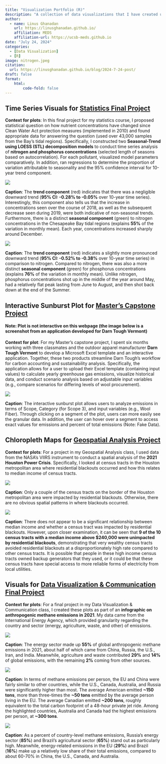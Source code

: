 ```yaml
---
title: "Visualization Portfolio (R)"
description: "A collection of data visualizations that I have created using the R programming language."
author: 
  - name: Linus Ghanadan
    url: https://linusghanadan.github.io/
    affiliation: MEDS
    affiliation-url: https://ucsb-meds.github.io
date: "July 24, 2024"
categories:
  - [Data Visualization]
  - [R]
image: nitrogen.jpeg
citation:
  url: https://linusghanadan.github.io/blog/2024-7-24-post/
draft: false
format:
    html:
        code-fold: false
---
```


## Time Series Visuals for [Statistics Final Project](https://linusghanadan.github.io/blog/2023-12-12-post/)

**Context for plots**: In this final project for my statistics course, I proposed statistical question on how nutrient concentrations have changed since Clean Water Act protection measures (implemented in 2010) and found appropriate data for answering the question (used over 43,000 samples from the Bay's tidal regions). Specifically, I constructed two **Seasonal-Trend using LOESS (STL) decomposition models** to conduct time series analysis of **nitrogen and phosphorus concentrations** (selected length of seasons based on autocorrelation). For each pollutant, visualized model parameters comparatively. In addition, ran regressions to determine the proportion of variation attributable to seasonality and the 95% confidence interval for 10-year trend component.

![](nitrogen.jpeg)

**Caption**: The **trend component** (red) indicates that there was a negligible downward trend (**95% CI: -0.28% to -0.05%** over 10-year time series). Interestingly, this component also tells us that the increase in concentrations seen over the course of 2018, as well as the subsequent decrease seen during 2019, were both indicative of non-seasonal trends. Furthermore, there is a distinct **seasonal component** (green) to nitrogen concentrations in the Chesapeake Bay tidal regions (explains **55%** of the variation in monthly mean). Each year, concentrations increased sharply around December.

![](phos.jpeg)

**Caption**: The **trend component** (red) indicates a slightly more pronounced downward trend (**95% CI: -0.52% to -0.38%** over 10-year time series) in comparison to nitrogen. Compared to nitrogen, there was also a more distinct **seasonal component** (green) for phosphorus concentrations (explains **76%** of the variation in monthly mean). Unlike nitrogen, phosphorus concentrations shot up in the middle of the year around May, had a relatively flat peak lasting from June to August, and then shot back down at the end of the Summer.

## Interactive Sunburst Plot for [Master's Capstone Project](https://linusghanadan.github.io/blog/2024-6-20-post/)

#### Note: **Plot is not interactive on this webpage** (the image below is a screenshot from an application developed for Darn Tough Vermont)

**Context for plot**: For my Master's capstone project, I spent six months working with three classmates and the outdoor apparel manufacturer **Darn Tough Vermont** to develop a Microsoft Excel template and an interactive application. Together, these two products streamline Darn Tough's workflow for carbon accounting and sustainability analysis. Specifically, the application allows for a user to upload their Excel template (containing input values) to calculate yearly greenhouse gas emissions, visualize historical data, and conduct scenario analysis based on adjustable input variables (e.g., compare scenarios for differing levels of wool procurement).

![](visualization-image.jpeg)

**Caption**: The interactive sunburst plot allows users to analyze emissions in terms of Scope, Category (for Scope 3), and input variables (e.g., Wool Fiber). Through clicking on a segment of the plot, users can more easily see the granular data. In addition, the user can hover over a segment to access exact values for emissions and percent of total emissions (Note: Fake Data).

## Chloropleth Maps for [Geospatial Analysis Project](https://linusghanadan.github.io/blog/2024-1-20-post/)

**Context for plots**: For a project in my Geospatial Analysis class, I used data from the NASA's VIIRS instrument to conduct a spatial analysis of the **2021 Houston Power Crisis**. Specifically, I looked at census tracts in the Houston metropolitan area where residential blackouts occurred and how this relates to median income of census tracts.

![](blackouts.jpeg)

**Caption**: Only a couple of the census tracts on the border of the Houston metropolitan area were impacted by residential blackouts. Otherwise, there are no obvious spatial patterns in where blackouts occurred.

![](income.jpeg)

**Caption**: There does not appear to be a significant relationship between median income and whether a census tract was impacted by residential blackouts. However, upon closer examination, it can be seen that **9 of the 10 census tracts with a median income above \$240,000 were unimpacted by residential blackouts**, demonstrating that very wealthy census tracts avoided residential blackouts at a disproportionately high rate compared to other census tracts. It is possible that people in these high income census tracts owned backup generators that they used, or it could be that these census tracts have special access to more reliable forms of electricity from local utilities.

## Visuals for [Data Visualization & Communication Final Project](https://linusghanadan.github.io/blog/2024-3-12-post/)

**Context for plots**: For a final project in my Data Visualization & Communication class, I created these plots as part of an **infographic on anthropogenic methane emissions in 2021**. My data came from the International Energy Agency, which provided granularity regarding the country and sector (energy, agriculture, waste, and other) of emissions.

![](plot-1.jpeg)

**Caption**: The energy sector made up **55%** of global anthropogenic methane emissions in 2021, about half of which came from China, Russia, the U.S., Iran, and India. Meanwhile, agriculture and waste contributed **29%** and **14%** of global emissions, with the remaining **2%** coming from other sources.

![](plot-2.jpeg)

**Caption**: In terms of methane emissions per person, the EU and China were fairly similar to other countries, while the U.S., Canada, Australia, and Russia were significantly higher than most. The average American emitted **\~150 tons**, more than three-times the **\~50 tons** emitted by the average person living in the EU. The average Canadian emitted **\~200 tons**, roughly equivalent to the total carbon footprint of a 48-hour private jet ride. Among the highlighted countries, Australia and Canada had the highest emissions per person, at **\~300 tons**.

![](plot-3.jpeg)

**Caption**: As a percent of country-level methane emissions, Russia's energy sector (**85%**) and Brazil's agricultural sector (**65%**) stand out as particularly high. Meanwhile, energy-related emissions in the EU (**29%**) and Brazil (**16%**) make up a relatively low share of their total emissions, compared to about 60-70% in China, the U.S., Canada, and Australia.
